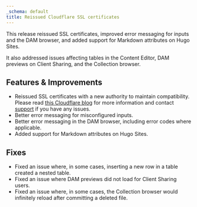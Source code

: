 ```yaml
---
_schema: default
title: Reissued Cloudflare SSL certificates
---
```

This release reissued SSL certificates, improved error messaging for inputs and the DAM browser, and added support for Markdown attributes on Hugo Sites.

It also addressed issues affecting tables in the Content Editor, DAM previews on Client Sharing, and the Collection browser.

## Features & Improvements

* Reissued SSL certificates with a new authority to maintain compatibility. Please read <a href="https://blog.cloudflare.com/shortening-lets-encrypt-change-of-trust-no-impact-to-cloudflare-customers/" target="_blank" rel="noopener">this Cloudflare blog</a> for more information and contact [support](/support/) if you have any issues.
* Better error messaging for misconfigured inputs.
* Better error messaging in the DAM browser, including error codes where applicable.
* Added support for Markdown attributes on Hugo Sites.

## Fixes

* Fixed an issue where, in some cases, inserting a new row in a table created a nested table.
* Fixed an issue where DAM previews did not load for Client Sharing users.
* Fixed an issue where, in some cases, the Collection browser would infinitely reload after committing a deleted file.